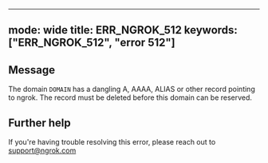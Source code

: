 
---
mode: wide
title: ERR_NGROK_512
keywords: ["ERR_NGROK_512", "error 512"]
---

## Message
The domain `DOMAIN` has a dangling A, AAAA, ALIAS or other record pointing to ngrok. The record must be deleted before this domain can be reserved.




## Further help
If you're having trouble resolving this error, please reach out to [support@ngrok.com](mailto:support@ngrok.com?subject=Help%20with%20ERR_NGROK_512)

